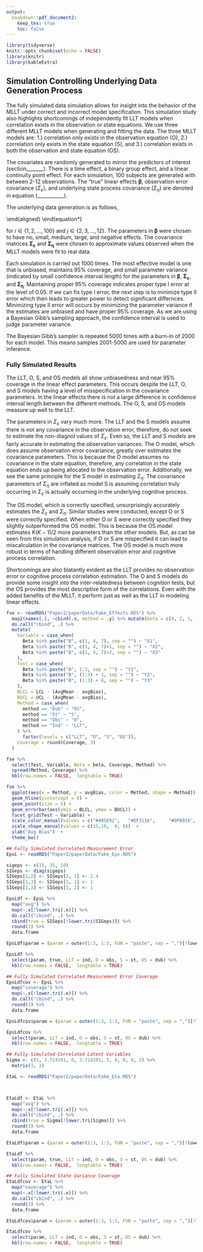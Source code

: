 ```yaml
---
output: 
  bookdown::pdf_document2:
    keep_tex: true
    toc: false
---
```


```r
library(tidyverse)
knitr::opts_chunk$set(echo = FALSE)
library(knitr)
library(kableExtra)
```


## Simulation Controlling Underlying Data Generation Process

The fully simulated data simulation allows for insight into the behavior of the MLLT under correct and incorrect model specification. This simulation study also highlights shortcomings of independently fit LLT models when correlation exists in the observation or state equations. We use three different MLLT models when generating and fitting the data. The three MLLT models are: 1.) correlation only exists in the observation equation (O), 2.) correlation only exists in the state equation (S), and 3.) correlation exists in both the observation and state equation (OS). 

The covariates are randomly generated to mirror the predictors of interest (section_______). There is a time effect, a binary group effect, and a linear continuity point effect. For each simulation, 100 subjects are generated with between 2-12 observations. The "true" linear effects $\boldsymbol{\beta}$, observation error covariance ($\Sigma_\varepsilon$), and underlying state process covariance ($\Sigma_\eta$) are denoted in equation (___________).

The underlying data generation is as follows,


\begin{equation*}
\begin{aligned}
\begin{bmatrix}
y_{ij1}\\
y_{ij2}\\
y_{ij3}
\end{bmatrix}
&= \begin{bmatrix}
\alpha_{ij1}\\
\alpha_{ij2}\\
\alpha_{ij3}
\end{bmatrix}
+ 
\begin{bmatrix}
\boldsymbol{x_{ij}\beta_1}\\
\boldsymbol{x_{ij}\beta_2}\\
\boldsymbol{x_{ij}\beta_3} 
\end{bmatrix} +
\begin{bmatrix}
\varepsilon_{ij1}\\
\varepsilon_{ij2}\\
\varepsilon_{ij3}
\end{bmatrix}, \ \ \ 
\begin{bmatrix}
\varepsilon_{ij1}\\
\varepsilon_{ij2}\\
\varepsilon_{ij3}
\end{bmatrix} 
\sim N(0, \Sigma_\varepsilon = 
\begin{bmatrix}
15 & 2.4 & 1\\
2.4 & 15 & 1\\
1 & 1 & 10
\end{bmatrix}
)\\
\begin{bmatrix}
\alpha_{ij1}\\
\alpha_{ij2}\\
\alpha_{ij3}
\end{bmatrix} & = 
\begin{bmatrix}
\alpha_{i(j-1)1}\\
\alpha_{i(j-1)2}\\
\alpha_{i(j-1)3}
\end{bmatrix} +
\begin{bmatrix}
\eta_{ij1}\\
\eta_{ij2}\\
\eta_{ij3}
\end{bmatrix}, \ \ \
\begin{bmatrix}
\eta_{ij1}\\
\eta_{ij2}\\
\eta_{ij3}
\end{bmatrix} \sim N(0, \delta_{ij} (\Sigma_\eta =
\begin{bmatrix}
5 & 3.7 & 0\\
3.7 & 5 & 0\\
0 & 0 & 2
\end{bmatrix})
)\\
\boldsymbol{\beta} &= \begin{bmatrix} \boldsymbol{\beta_1} & \boldsymbol{\beta_2} &  \boldsymbol{\beta_3} \end{bmatrix} = 
\begin{bmatrix}
4 & -3 & 0\\
2 & 0 & 0\\
1 & 1 & 0
\end{bmatrix}
\end{aligned}
\end{equation*}




for $i \in \{1, 2, ..., 100\}$ and $j \in \{2, 3,..., 12\}$. The parameters in $\boldsymbol{\beta}$ were chosen to have no, small, medium, large, and negative effects. The covariance matrices $\boldsymbol{\Sigma_\varepsilon}$ and $\boldsymbol{\Sigma_\eta}$ were chosen to approximate values observed when the MLLT models were fit to real data.

Each simulation is carried out 1000 times. The most effective model is one that is unbiased, maintains 95% coverage, and small parameter variance (indicated by small confidence interval length) for the parameters in $\boldsymbol{\beta}$, $\boldsymbol{\Sigma_\varepsilon}$, and $\boldsymbol{\Sigma_\eta}$. Maintaining proper 95% coverage indicates proper type I error at the level of 0.05. If we can fix type I error, the next step is to minimize type II error which then leads to greater power to detect significant differnces. Minimizing type II error will occurs by minimizing the parameter variance if the estimates are unbiased and have proper 95% coverage. As we are using a Bayesian Gibb's sampling approach, the confidence interval is used to judge parameter variance. 

The Bayesian Gibb's sampler is repeated 5000 times with a burn-in of 2000 for each model. This means samples 2001-5000 are used for parameter inference.


### Fully Simulated Results

The LLT, O, S, and OS models all show unbiasedness and near 95% coverage in the linear effect parameters. This occurs despite the LLT, O, and S models having a level of misspecification in the covariance parameters. In the linear effects there is not a large difference in confidence interval length between the different methods. The O, S, and OS models measure up well to the LLT.

The parameters in $\Sigma_\varepsilon$ vary much more. The LLT and the S models assume there is not any covariance in the observation error, therefore, do not seek to estimate the non-diagnol values of $\Sigma_\varepsilon$. Even so, the LLT and S models are fairly accurate in estimating the observation variances. The O model, which does assume observation error covariance, greatly over estimates the covariance parameters. This is because the O model assumes no covariance in the state equation, therefore, any correlation in the state equation ends up being allocated to the observation error. Additionally, we see the same principle for the S model in estimating $\Sigma_\eta$. The covariance parameters of $\Sigma_\eta$ are inflated as model S is assuming correlation truly occurring in $\Sigma_\varepsilon$ is actually occurning in the underlying cognitive process.

The OS model, which is correctly specified, unsurprisingly accurately estimates the $\Sigma_\varepsilon$ and $\Sigma_\eta$. Similar studies were conducted, except O or S were correctly specified. When either O or S were correctly specified they slightly outperformed the OS model. This is because the OS model estimates  $K(K-1)/2$ more parameters than the other models. But, as can be seen from this simulation analysis, if O or S are mispecified it can lead to miscalculation in the covariance matrices. The OS model is much more robust in terms of handling different observation error and cognitive process correlation.

Shortcomings are also blatantly evident as the LLT provides no observation error or cognitive process correlation estimation. The O and S models do provide some insight into the inter-relatedness between cognition tests, but the OS provides the most descriptive form of the correlations. Even with the added benefits of the MLLT, it perform just as well as the LLT in modeling linear effects.

```r
fse <- readRDS("Paper2/paperData/Fake_Effects.RDS") %>%
  map2(names(.), ~cbind(.x, method = .y) %>% mutate(beta = c(4, 2, 1, -3, 0, 1, 0, 0, 0))) %>%
  do.call("rbind", .) %>%
  mutate(
    Variable = case_when(
      Beta %in% paste("B", c(1, 4, 7), sep = "") ~ "X1",
      Beta %in% paste("B", c(1, 4, 7)+1, sep = "") ~ "X2",
      Beta %in% paste("B", c(1, 4, 7)+2, sep = "") ~ "X3"
    ), 
    Test = case_when(
      Beta %in% paste("B", 1:3, sep = "") ~ "Y1",
      Beta %in% paste("B", (1:3) + 3, sep = "") ~ "Y2",
      Beta %in% paste("B", (1:3) + 6, sep = "") ~ "Y3"
    ),
    BLCL = LCL - (AvgMean - avgBias),
    BUCL = UCL - (AvgMean - avgBias),
    Method = case_when(
      method == "Dub" ~ "OS",
      method == "St" ~ "S",
      method == "Obs" ~ "O",
      method == "Ind" ~ "LLT",
    ) %>%
      factor(levels = c("LLT", "O", "S", "OS")),
    Coverage = round(Coverage, 3)
  )

fse %>%
  select(Test, Variable, Beta = beta, Coverage, Method) %>%
  spread(Method, Coverage) %>%
  kbl(row.names = FALSE,  longtable = TRUE)

```



```r
fse %>%
  ggplot(aes(x = Method, y = avgBias, color = Method, shape = Method)) +
  geom_hline(yintercept = 0) + 
  geom_point(size = 5) +
  geom_errorbar(aes(ymin = BLCL, ymax = BUCL)) +
  facet_grid(Test ~ Variable) +
  scale_color_manual(values = c("#405E92",   "#DF3116",     "#DFB916", "#409247"))  +
  scale_shape_manual(values = c(15,10,  9, 8))  +
  ylab("Avg Bias")  +
  theme_bw()
```





```r
## Fully Simulated Correlated Measurement Error
EpsL <- readRDS("Paper2/paperData/Fake_Eps.RDS")

sigeps <- c(15, 15, 10)
SIGeps <- diag(sigeps)
SIGeps[1,2] <- SIGeps[2, 1] <- 2.4
SIGeps[1,3] <- SIGeps[3, 1] <- 1
SIGeps[2,3] <- SIGeps[3, 2] <- 1

EpsLdf <- EpsL %>%
  map("avg") %>%
  map(~.x[!lower.tri(.x)]) %>%
  do.call("cbind", .) %>%
  cbind(true = SIGeps[!lower.tri(SIGeps)]) %>%
  round(3) %>%
  data.frame

EpsLdf$param = (param = outer(1:3, 1:3, FUN = "paste", sep = ",")[!lower.tri(SIGeps)])

EpsLdf %>%
  select(param, true, LLT = ind, O = obs, S = st, OS = dub) %>%
  kbl(row.names = FALSE,  longtable = TRUE)


```



```r
## Fully Simulated Correlated Measurement Error Coverage
EpsLdfcov <- EpsL %>%
  map("coverage") %>%
  map(~.x[!lower.tri(.x)]) %>%
  do.call("cbind", .) %>%
  round(3) %>%
  data.frame

EpsLdfcov$param = (param = outer(1:3, 1:3, FUN = "paste", sep = ",")[!lower.tri(SIGeps)])

EpsLdfcov %>%
  select(param, LLT = ind, O = obs, S = st, OS = dub) %>%
  kbl(row.names = FALSE,  longtable = TRUE)


```





```r
## Fully Simulated Correlated Latent Variables
Sigma <- c(5, 3.714281, 0, 3.714281, 5, 0, 0, 0, 2) %>%
  matrix(3, 3)

EtaL <- readRDS("Paper2/paperData/Fake_Eta.RDS")



EtaLdf <- EtaL %>%
  map("avg") %>%
  map(~.x[!lower.tri(.x)]) %>%
  do.call("cbind", .) %>%
  cbind(true = Sigma[!lower.tri(Sigma)]) %>%
  round(3) %>%
  data.frame

EtaLdf$param = (param = outer(1:3, 1:3, FUN = "paste", sep = ",")[!lower.tri(Sigma)])

EtaLdf %>%
  select(param, true, LLT = ind, O = obs, S = st, OS = dub) %>%
  kbl(row.names = FALSE,  longtable = TRUE)


```






```r
## Fully Simulated State Variance Coverage
EtaLdfcov <- EtaL %>%
  map("coverage") %>%
  map(~.x[!lower.tri(.x)]) %>%
  do.call("cbind", .) %>%
  round(3) %>%
  data.frame

EtaLdfcov$param = (param = outer(1:3, 1:3, FUN = "paste", sep = ",")[!lower.tri(SIGeps)])

EtaLdfcov %>%
  select(param, LLT = ind, O = obs, S = st, OS = dub) %>%
  kbl(row.names = FALSE,  longtable = TRUE)


```

